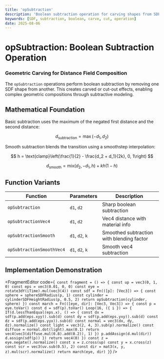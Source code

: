 ```yaml
---
title: 'opSubtraction'
description: 'Boolean subtraction operation for carving shapes from SDF primitives'
keywords: [SDF, subtraction, boolean, carve, cut, operation]
date: 2025-08-06
---
```



# opSubtraction: Boolean Subtraction Operation

### Geometric Carving for Distance Field Composition

The `opSubtraction` operations perform boolean subtraction by removing one SDF shape from another. This creates carved or cut-out effects, enabling complex geometric compositions through subtractive modeling.

## Mathematical Foundation

Basic subtraction uses the maximum of the negated first distance and the second distance:

$$
d_{\text{subtraction}} = \max(-d_1, d_2)
$$

Smooth subtraction blends the transition using a smoothstep interpolation:

$$
h = \text{clamp}\left(\frac{1}{2} - \frac{d_2 + d_1}{2k}, 0, 1\right)
$$

$$
d_{\text{smooth}} = \text{mix}(d_2, -d_1, h) + kh(1-h)
$$

## Function Variants

| Function                  | Parameters      | Description                               |
| ------------------------- | --------------- | ----------------------------------------- |
| `opSubtraction`           | `d1`, `d2`      | Sharp boolean subtraction                 |
| `opSubtractionVec4`       | `d1`, `d2`      | Vec4 distance with material info          |
| `opSubtractionSmooth`     | `d1`, `d2`, `k` | Smoothed subtraction with blending factor |
| `opSubtractionSmoothVec4` | `d1`, `d2`, `k` | Smooth vec4 subtraction                   |

## Implementation Demonstration

<FragmentEditor
        code={`
const fragment = () => {
        const up = vec3(0, 1, 0)
        const eps = vec3(0.01, 0, 0)
        const eye = rotate3dY(iTime).mul(vec3(4))
        const sdf = Fn(([p]: [Vec3]) => {
                const sphere = sphereSDFRadius(p, 1)
                const cylinder = cylinderSDFHeightRadius(p, 0.5, 2)
                return opSubtraction(cylinder, sphere)
        })
        const march = Fn(([eye, dir]: [Vec3, Vec3]) => {
                const p = eye.toVar()
                const d = sdf(p).toVar()
                Loop(16, ({ i }) => {
                        If(d.lessThanEqual(eps.x), () => {
                                const dx = sdf(p.add(eps.xyy)).sub(d)
                                const dy = sdf(p.add(eps.yxy)).sub(d)
                                const dz = sdf(p.add(eps.yyx)).sub(d)
                                const normal = vec3(dx, dy, dz).normalize()
                                const light = vec3(2, 4, 3).sub(p).normalize()
                                const diffuse = normal.dot(light).max(0.1)
                                return vec4(vec3(diffuse.mul(0.8).add(0.2)), 1)
                        })
                        p.addAssign(d.mul(dir))
                        d.assign(sdf(p))
                })
                return vec4(0)
        })
        const z = eye.negate().normalize()
        const x = z.cross(up)
        const y = x.cross(z)
        const scr = vec3(uv.sub(0.5), 2)
        const dir = mat3(x, y, z).mul(scr).normalize()
        return march(eye, dir)
}`}
/>
